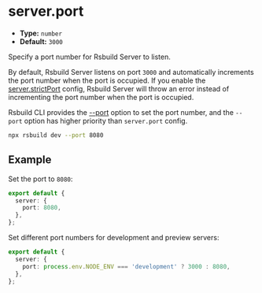 # server.port

- **Type:** `number`
- **Default:** `3000`

Specify a port number for Rsbuild Server to listen.

By default, Rsbuild Server listens on port `3000` and automatically increments the port number when the port is occupied. If you enable the [server.strictPort](/config/server/strict-port) config, Rsbuild Server will throw an error instead of incrementing the port number when the port is occupied.

Rsbuild CLI provides the [--port](/guide/basic/cli#rsbuild-dev) option to set the port number, and the `--port` option has higher priority than `server.port` config.

```bash
npx rsbuild dev --port 8080
```

## Example

Set the port to `8080`:

```ts
export default {
  server: {
    port: 8080,
  },
};
```

Set different port numbers for development and preview servers:

```ts
export default {
  server: {
    port: process.env.NODE_ENV === 'development' ? 3000 : 8080,
  },
};
```
